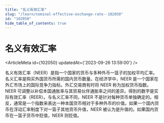 ```yaml
---
title: "名义有效汇率"
slug: "/learn/nominal-effective-exchange-rate--102050"
id: "102050"
hide_table_of_contents: true
---
```



# 名义有效汇率

<ArticleMeta id={102050} updatedAt={'2023-09-26 13:59:00'} />
<div className='border-solid border-b border-t-0 my-4 border-[var(--ifm-color-gray-300)]' />

名义有效汇率（NEER）是指一个国家的货币与多种外币一篮子的加权平均汇率。名义汇率是购买外国货币所需的国内货币数量。在经济学中，NEER 是一个国家在外汇市场上的国际竞争力指标。外汇交易商有时将 NEER 称为加权货币指数。NEER 可调整以补偿本国通胀率与其贸易伙伴通胀率之间的差异。得到的数字是实际有效汇率（REER）。与名义汇率不同，NEER 不是针对每种货币单独确定的。相反，通常是一个指数来表达一种本国货币相对于多种外币的价值。如果一个国内货币在浮动汇率制度下对一篮子其他货币升值，NEER 被认为是升值的。如果国内货币在一篮子货币中贬值，NEER 则贬值。
